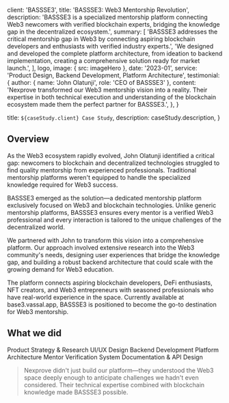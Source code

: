 
  client: 'BASSSE3',
  title: 'BASSSE3: Web3 Mentorship Revolution',
  description:
    'BASSSE3 is a specialized mentorship platform connecting Web3 newcomers with verified blockchain experts, bridging the knowledge gap in the decentralized ecosystem.',
  summary: [
    'BASSSE3 addresses the critical mentorship gap in Web3 by connecting aspiring blockchain developers and enthusiasts with verified industry experts.',
    'We designed and developed the complete platform architecture, from ideation to backend implementation, creating a comprehensive solution ready for market launch.',
  ],
  logo,
  image: { src: imageHero },
  date: '2023-01',
  service: 'Product Design, Backend Development, Platform Architecture',
  testimonial: {
    author: { name: 'John Olatunji', role: 'CEO of BASSSE3' },
    content:
      'Nexprove transformed our Web3 mentorship vision into a reality. Their expertise in both technical execution and understanding of the blockchain ecosystem made them the perfect partner for BASSSE3.',
  },
}

  title: `${caseStudy.client} Case Study`,
  description: caseStudy.description,
}

## Overview

As the Web3 ecosystem rapidly evolved, John Olatunji identified a critical gap: newcomers to blockchain and decentralized technologies struggled to find quality mentorship from experienced professionals. Traditional mentorship platforms weren't equipped to handle the specialized knowledge required for Web3 success.

BASSSE3 emerged as the solution—a dedicated mentorship platform exclusively focused on Web3 and blockchain technologies. Unlike generic mentorship platforms, BASSSE3 ensures every mentor is a verified Web3 professional and every interaction is tailored to the unique challenges of the decentralized world.

We partnered with John to transform this vision into a comprehensive platform. Our approach involved extensive research into the Web3 community's needs, designing user experiences that bridge the knowledge gap, and building a robust backend architecture that could scale with the growing demand for Web3 education.

The platform connects aspiring blockchain developers, DeFi enthusiasts, NFT creators, and Web3 entrepreneurs with seasoned professionals who have real-world experience in the space. Currently available at base3.vassal.app, BASSSE3 is positioned to become the go-to destination for Web3 mentorship.

## What we did

<TagList>
  <TagListItem>Product Strategy & Research</TagListItem>
  <TagListItem>UI/UX Design</TagListItem>
  <TagListItem>Backend Development</TagListItem>
  <TagListItem>Platform Architecture</TagListItem>
  <TagListItem>Mentor Verification System</TagListItem>
  <TagListItem>Documentation & API Design</TagListItem>
</TagList>

<Blockquote
  author={{ name: 'John Olatunji', role: 'CEO of BASSSE3' }}
  image={{ src: imageDebraFiscal }}
>
  Nexprove didn't just build our platform—they understood the Web3 space deeply enough to anticipate challenges we hadn't even considered. Their technical expertise combined with blockchain knowledge made BASSSE3 possible.
</Blockquote>

<StatList>
  <StatListItem value="100+" label="Verified mentors" />
  <StatListItem value="100%" label="Niched responses" />
  <StatListItem value="100%" label="Web3 specialization" />
  <StatListItem value="10x" label="Response rate" />
</StatList>
